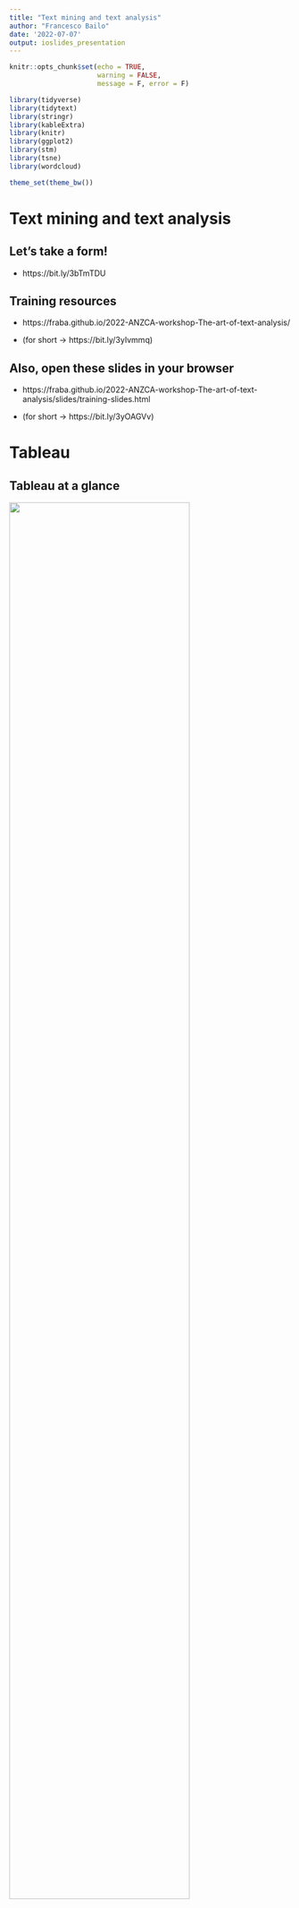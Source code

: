 ```yaml
---
title: "Text mining and text analysis"
author: "Francesco Bailo"
date: '2022-07-07'
output: ioslides_presentation
---
```


```r

knitr::opts_chunk$set(echo = TRUE, 
                      warning = FALSE, 
                      message = F, error = F)

library(tidyverse)
library(tidytext)
library(stringr)
library(kableExtra)
library(knitr)
library(ggplot2)
library(stm)
library(tsne)
library(wordcloud)

theme_set(theme_bw())

```

# Text mining and text analysis

## Let's take a form!

* https://bit.ly/3bTmTDU

## Training resources

* https://fraba.github.io/2022-ANZCA-workshop-The-art-of-text-analysis/ 

* (for short -> https://bit.ly/3yIvmmq)

## Also, open these slides in your browser

* https://fraba.github.io/2022-ANZCA-workshop-The-art-of-text-analysis/slides/training-slides.html

* (for short -> https://bit.ly/3yOAGVv)

# Tableau

## Tableau at a glance

![](https://upload.wikimedia.org/wikipedia/en/0/06/Tableau_logo.svg){width=80%}

* Data analytics and interactive data visualisation software, it allows you to publish interactive dashboard online (alternative to Microsoft Power BI)

* No code/low-code approach 

* Not free, not open-source (owned by Saleseforce), but generous free licencing for students

* Facilite data import from a variety of sources (including JSON)

## Tableau: At a glance

![](https://cdnl.tblsft.com/sites/default/files/pages/getinsightsfast.gif){width=90%}

## Tableau: Connecting to a data source 

The first step when you open a new project in Tableau is to connect to a data source. 

* You can connect to a number of data sources. 
* Once you have connected a datasource, you can link them using unique keys. 

## Tableau: Map measures and dimensions 

Let's open Tableau ...

## Tableau: Connect to a file

1. Click on "Connect to Data".

2. Then, "To a File" -> "Text file".

3. Locate the file `tableau_gender.csv` and open it.

This two step will connect your workbook to a .csv text file. But you also connect to an Excel file, a PDF, a spatial file or a JSON file (data import is one of the best feature of Tableau!).

* To connect to an additional file (`tableau_height-weight.csv`), next to "Connections" click on "Add" (and then redo steps 1.,  2. and 3.)

* (You might need to drag the second file to the connection panel)

## Tableau: Join two tables

Sometimes, your data is scattered in more than just one table. In this example, for each observation (i.e. person) we have `Gender` in one table and the `Weight` and `Height` in a different table. To join the information from the two tables, we need a column with a unique ID. In this example, that column is labelled, not surprisingly, `id`.

After you connect to your files, Tableau will automagically join two or more table if it identifies a common unique ID column. You can check on which columns the tables have been joined (or change the join columns) by clicking on the symbol connecting the two tables.

## Tableau: Visualise your data

### Visualise the count

If you want to count how many females and males you have in your data,

* Go to your worksheet (probably called "Sheet 1").

 You should now see you data on the left with a list of your "Dimensions" and "Measures".
 
##

* Drag-and-drop `Gender` in the "Columns" bar.

* Drag-and-drop `Gender` in the "Rows" bar.

* Click on the little triangle on the right of "Gender" in the "Rows" bar.

* Select "Measure" -> "Count".

Not that exciting, we have 5k records for each `Gender`.

## Tableau: Visualise your data

### Visualise the average

* Remove the "CNT(Gender)" from the "Rows" bar by drag-and-dropping it somewhere else.

* Drag-and-drop Height (or Weight) from below "Measures" in the "Rows" bar.

Automatically, Tableau will sum all the values. So you can see now what is the total height (or weight) calculated by summing all the heights (and weights) in the data. This is not very interesting. Let’s instead calculate the average for male and females.

* Click on the little triangle on the right of "Height" (or "Weight") in the "Rows" bar.
Select "Measure" -> "Average".

##

* Visualise the distribution of your measures

It’s always important to have a sense of the distribution of a measure before you start analysing it.

Make sure your "Columns" and "Rows" bars are empty: drag-and-drop any content away.

* Click on Height (or Weight) from below "Measures", on the left-hand side of the window.

##

* Click on the histogram view on the right-hand side of the window.

* Drag-and-drop `Gender` in the "Rows" bar.

Do you understand what you see?

## Tableau: Export your view

To export the visualisation you have created you can

Click on "File" in the menu bar, then "Export as PowerPoint…" -> "Export".

## JSON files

JSON files are not tabular, so connecting and importing the data is slightly more challenging. You need to select the "schema levels" we want to import.

```
{
  "firstName": "John",
  "lastName": "Smith",
  "isAlive": true,
  "age": 27,
  "address": {
    "streetAddress": "21 2nd Street",
    "city": "New York",
    "state": "NY",
    "postalCode": "10021-3100"
  },
  "phoneNumbers": [
    {
      "type": "home",
      "number": "212 555-1234"
    },
    {
      "type": "office",
      "number": "646 555-4567"
    }
  ],
  "children": [
      "Catherine",
      "Thomas",
      "Trevor"
  ],
  "spouse": null
}
```

## JSON files

You might consider *OpenRefine* to open and convert JSON files. 

## Tableau: Import JSON file

Tableau is good in importing JSON files

Importantly, Tableau will bind multiple rows about the same tweet together if we import multiple items. So watch out for double counting the same tweet!

* Let's open the JSON file `eurovision.json`. 

#  Tableau: Let's count the number of occurrences of a word!

## Tableau: Functions

```
FUNCTION([COLUMN NAME], attribute1, attribute2)
```

## Tableau: String functions

Tableau offers a number of string functions (https://help.tableau.com/current/pro/desktop/en-us/functions_functions_string.htm). These functions can be used in a "calculated field". Today we'll use two functions. 

* `CONTAINS`

* `LOWER`

```
CONTAINS(LOWER([COLUMN NAME]), "someword") = true
```


## Tableau: Export your data

In "Data source"...

* "Data" 

* "Export", then "Export Data to CSV"

# Now let's move to R

# A one-slide introduction to 

```r
knitr::include_graphics('img/r_logo.svg')
```

##

R is an *object-oriented* programming language. This means that everything in a R is an **object**. 

Most of the objects can be broadly categorised either as
* **Values** (or variables) `my_data <- 6`, or as 
* **Functions** `my_function <- function(data){data + 1}`.

Each values is an object of a specific *class*. 

```r
my_data <- 6
class(my_data)
```

**Functions** accept objects of some *class* and return objects of some (but not necessary the same) *class*. 

# Let's open RStudio...

## Open these slides in your browser

* https://fraba.github.io/2022-ANZCA-workshop-The-art-of-text-analysis/slides/training-slides.html

* (for short -> https://bit.ly/3yOAGVv)

## Installing packages

Do these packages load?

```r

library(tidyverse)
library(tidytext)
library(stringr)
library(kableExtra)
library(knitr)
library(ggplot2)
library(stm)
library(tsne)
library(wordcloud)

```


# A one-slide introduction to

<div align="center" ><h2 style="font-size:200%;">tidy data in <img src="img/r_logo.svg" width="120"></h2></div>

##

Accordingly (see [tidyr.tidyverse.org](https://tidyr.tidyverse.org/)),

```r
not_tidy_data <- 
  tibble(country = c('A', 'B', 'C'),
         `1999` = c('0.7K', '37K', '212K'),
         `2000` = c('2K', '80K', '213K'))
```


```r
kable(gather(not_tidy_data, "1999", "2000", key="year", value="cases"), caption = 'Tidy data') %>%
  kable_styling(bootstrap_options = "striped", full_width = F, position = "float_right")
kable(not_tidy_data, caption = 'Not tidy data', format = 'html') %>%
  kable_styling(bootstrap_options = "striped", full_width = F, position = "float_right")
```


> Tidy data is data where:
> 
> 1. Each variable is in a column.
> 2. Each observation is a row.
> 3. Each value is a cell.

## magrittr: R code with pipes (%>%)

```r
knitr::include_graphics('img/magritte-pipe.svg')
# Artwork by dan lowenstein, IL
```

##

```r
kable(iris[1:3,])
```

```r
iris %>%
  group_by(Species) %>%
  summarize(Average.Petal.Length = mean(Petal.Length))
```

## Text analysis in R: A Workflow

1. Import your data
2. Tidy your data
3. Model your data
4. Present your results

![](img/workflow.svg){width=80%}

## Document-term matrix

```r
data <- 
  tibble(text = c(  
    "pollution water environment jobs","healthcare doctors hospitals pollution",
    "smog environment water doctors","unemployment jobs wages immigration", 
    "hospitals drugs doctors visa","healthcare drugs doctors wages",
    "jobs wages unemployment healthcare","hospitals drugs doctors citizenship",
    "environment smog water economy", "foreigners immigration citizenship doctors",
    "immigration visa foreigners jobs", "economy wages jobs healthcare",
    "citizenship immigration foreigners drugs"),
    author = c("Sam", "Rosy", "Tom", "Alice", "Bob", "Carol", "Diana", 
               "Zach", "Yolie","Xavi", "Ahmad", "Ali", "Nemat")) 
dfm <- 
  data %>%
  unnest_tokens(word, text) %>%
  count(author, word, sort = TRUE) %>%
  cast_dfm(author, word, n)
```

## Document-term matrix

```r
kable(dfm[,1:8])
```

# Topic modelling 

## Let's load the data

We need to load `g_books.RData` in the `rdata` folder (within `data`). 

```r

load("../data/rdata/g_books.RData")

```

## We divide each book by chapter

```r

reg <- 
  regex("^chapter ", ignore_case = TRUE)

by_chapter <- g_books %>%
  group_by(title) %>%
  mutate(chapter = cumsum(str_detect(text, reg))) %>%
  filter(chapter > 0) %>%
  ungroup() %>%
  group_by(gutenberg_id, title, chapter) %>%
  summarize(text = paste(text, collapse = " ")) %>%
  unite(title_chapter, title, chapter, sep = " # ")

#  View(by_chapter)

```

## We create a document-term matrix ...

```r

tidy_books <- 
  by_chapter %>%
  group_by(title_chapter) %>%
  unnest_tokens(word, text) %>%
  ungroup() %>%
  mutate(word = str_extract(word, "[a-zA-Z]+")) %>%
  anti_join(stop_words, by = 'word')

nrow(tidy_books)

books_dfm <- tidy_books %>%
  count(title_chapter, word, sort = TRUE) %>%
  cast_dfm(title_chapter, word, n)

# View(as.matrix(books_dfm))

```

## And finally we model... 

```r

# This will take a few seconds
model <- 
  stm(books_dfm, K = 4, 
      verbose = FALSE, init.type = "Spectral")

```

## Show most significant words by topic

```r

labelTopics(model, 1:4)

```

## Show proportion by topic

```r

plot(model, type = "summary")

```

## Cloud for a topic

```r

cloud(model, topic = 1)

```

## Word - Topic

```r

tidy_topics_word_topic <-
  tidy(model)

kable(head(tidy_topics_word_topic))

# View(tidy_topics_word_topic)
```

## Document - Topic

```r

tidy_topics_doc_topic <- 
  tidy(model, matrix = "gamma",                    
       document_names = rownames(books_dfm))

tidy_topics_doc_topic <-
  tidy_topics_doc_topic %>%
  separate(document, c("title", "chapter"), sep = " # ", convert = TRUE)

kable(head(tidy_topics_doc_topic))


```


## Visualisation 1


```r

ggplot(tidy_topics_doc_topic,
       aes(y = gamma, x=factor(topic))) +
  geom_boxplot() + 
  facet_wrap(~title)

```

##

```r

ggplot(tidy_topics_doc_topic,
       aes(y = gamma, x=factor(topic))) +
  geom_boxplot() + 
  facet_wrap(~title)

```

## Visualisation 2

```r

tidy_topics_doc_topic$document <- 
  paste0(tidy_topics_doc_topic$title, " # ", tidy_topics_doc_topic$chapter)
spread_topics_doc_topic <-
  tidy_topics_doc_topic %>%
  spread(topic, gamma)

res <- tsne(spread_topics_doc_topic[,4:7], k=2)
spread_topics_doc_topic$x <- res[,1]
spread_topics_doc_topic$y <- res[,2]

ggplot(spread_topics_doc_topic, aes(x=x,y=y,colour=title)) +
  geom_point()

```

##

```r

tidy_topics_doc_topic$document <- 
  paste0(tidy_topics_doc_topic$title, " # ", tidy_topics_doc_topic$chapter)
spread_topics_doc_topic <-
  tidy_topics_doc_topic %>%
  spread(topic, gamma)

res <- tsne(spread_topics_doc_topic[,4:7], k=2)
spread_topics_doc_topic$x <- res[,1]
spread_topics_doc_topic$y <- res[,2]

ggplot(spread_topics_doc_topic, aes(x=x,y=y,colour=title)) +
  geom_point()

```
